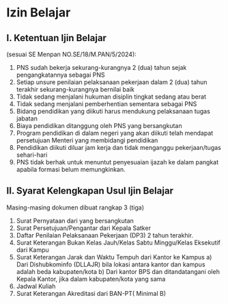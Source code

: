 # Izin Belajar

## I.	Ketentuan Ijin Belajar
(sesuai SE Menpan NO.SE/18/M.PAN/5/2024):

1. PNS sudah bekerja sekurang-kurangnya 2 (dua) tahun sejak pengangkatannya sebagai PNS
2. Setiap unsure penilaian pelaksanaan pekerjaan dalam 2 (dua) tahun terakhir sekurang-kurangnya bernilai baik
3. Tidak sedang menjalani hukuman disiplin tingkat sedang atau berat
4.	Tidak sedang menjalani pemberhentian sementara sebagai PNS
5.	Bidang pendidikan yang diikuti harus mendukung pelaksanaan tugas jabatan
6.	Biaya pendidikan ditanggung oleh PNS yang bersangkutan
7.	Program pendidikan di dalam negeri yang akan diikuti telah mendapat persetujuan Menteri yang membidangi pendidikan
8.	Pendidikan diikuti diluar jam kerja dan tidak menganggu pekerjaan/tugas sehari-hari
9.	PNS tidak berhak untuk menuntut penyesuaian ijazah ke dalam pangkat apabila formasi belum memungkinkan.

## II.	Syarat Kelengkapan Usul Ijin Belajar

Masing-masing dokumen dibuat rangkap 3 (tiga)
1)	Surat Pernyataan dari yang bersangkutan
2)	Surat Persetujuan/Pengantar dari Kepala Satker
3)	Daftar Penilaian Pelaksanaan Pekerjaan (DP3) 2 tahun terakhir.
4)	Surat Keterangan Bukan Kelas Jauh/Kelas Sabtu Minggu/Kelas Eksekutif dari Kampu
5)	Surat Keterangan Jarak dan Waktu Tempuh dari Kantor ke Kampus
a)	Dari Dishubkominfo (DLLAJR) bila lokasi antara kantor dan kampus adalah beda   kabupaten/kota
b)	Dari kantor BPS dan ditandatangani oleh Kepala Kantor, jika dalam kabupaten/kota yang sama
6)	Jadwal Kuliah
7)	Surat Keterangan Akreditasi dari BAN-PT( Minimal B)
